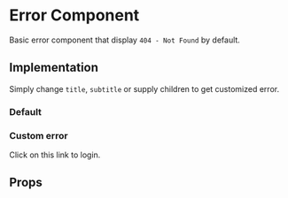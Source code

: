 
<Meta title="Error" component={Error} />

# Error Component

Basic error component that display `404 - Not Found` by default.

## Implementation

Simply change `title`, `subtitle` or supply children to get customized error.

### Default

<Preview>
  <Story name="default">
    <Error />
  </Story>
</Preview>

### Custom error

<Preview>
  <Story name="401 - unauthorized">
    <Error title="There was an error." subtitle="401 - Unauthorized">
      Click on this <Link to="https://google.com">link</Link> to login.
    </Error>
  </Story>
</Preview>

## Props

<Props of={Error} />
